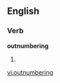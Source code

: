 ==English==

===Verb===
'''outnumbering'''

# {{present participle of|outnumber}}

[[vi:outnumbering]]